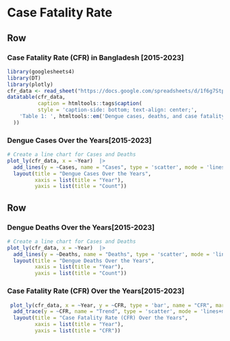 Case Fatality Rate {data-navmenu="Comparisons"}
===================================================================

Row
-------------------------------------------------------------------

### Case Fatality Rate (CFR) in Bangladesh [2015-2023]

```{r}
library(googlesheets4)
library(DT)
library(plotly)
cfr_data <- read_sheet("https://docs.google.com/spreadsheets/d/1f6g7Stprc5moCTQePEYRwbqT5xWDDYZodG4T-HDBSIc/edit?usp=sharing")
datatable(cfr_data, 
          caption = htmltools::tags$caption(
          style = 'caption-side: bottom; text-align: center;',
    'Table 1: ', htmltools::em('Dengue cases, deaths, and case fatality rate in Bangladesh')
  ))
```


### Dengue Cases Over the Years[2015-2023]

```{r}
# Create a line chart for Cases and Deaths
plot_ly(cfr_data, x = ~Year)  |> 
  add_lines(y = ~Cases, name = "Cases", type = 'scatter', mode = 'lines+markers', line = list(color = 'blue')) |> 
  layout(title = "Dengue Cases Over the Years",
         xaxis = list(title = "Year"),
         yaxis = list(title = "Count"))
```
Row
-------------------------------------------------------------------


### Dengue Deaths Over the Years[2015-2023]

```{r}
# Create a line chart for Cases and Deaths
plot_ly(cfr_data, x = ~Year)  |> 
  add_lines(y = ~Deaths, name = "Deaths", type = 'scatter', mode = 'lines+markers', line = list(color = '#B4161B')) |> 
  layout(title = "Dengue Deaths Over the Years",
         xaxis = list(title = "Year"),
         yaxis = list(title = "Count"))
```


### Case Fatality Rate (CFR) Over the Years[2015-2023]

```{r}
 plot_ly(cfr_data, x = ~Year, y = ~CFR, type = 'bar', name = "CFR", marker = list(color = '#a6bddb'))  |> 
  add_trace(y = ~CFR, name = "Trend", type = 'scatter', mode = 'lines+markers', line = list(color = '#1c9099')) |> 
  layout(title = "Case Fatality Rate (CFR) Over the Years",
         xaxis = list(title = "Year"),
         yaxis = list(title = "CFR"))
```


